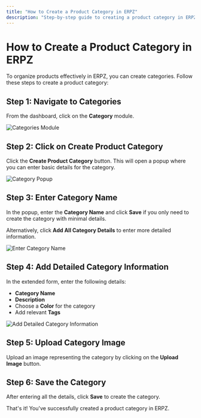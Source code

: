 ```yaml
---
title: "How to Create a Product Category in ERPZ"
description: "Step-by-step guide to creating a product category in ERPZ, including adding name, description, tags, and an image."
---
```


# How to Create a Product Category in ERPZ

To organize products effectively in ERPZ, you can create categories. Follow these steps to create a product category:

## Step 1: Navigate to Categories
From the dashboard, click on the **Category** module.

![Categories Module](/images/docs/category/categoryModule.png)

## Step 2: Click on Create Product Category
Click the **Create Product Category** button. This will open a popup where you can enter basic details for the category.

![Category Popup](/images/docs/category/categoryPopup.png)

## Step 3: Enter Category Name
In the popup, enter the **Category Name** and click **Save** if you only need to create the category with minimal details.

Alternatively, click **Add All Category Details** to enter more detailed information.

![Enter Category Name](/images/docs/category/categoryPopup.png)

## Step 4: Add Detailed Category Information
In the extended form, enter the following details:
- **Category Name**
- **Description**
- Choose a **Color** for the category
- Add relevant **Tags**

![Add Detailed Category Information](/images/docs/category/categoryForm.png)

## Step 5: Upload Category Image
Upload an image representing the category by clicking on the **Upload Image** button.

## Step 6: Save the Category
After entering all the details, click **Save** to create the category.

That's it! You've successfully created a product category in ERPZ.
